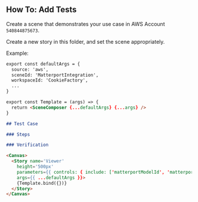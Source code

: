 
<Meta title="Tests/How To Add Tests" />

## How To: Add Tests

Create a scene that demonstrates your use case in AWS Account `540844875673`.

Create a new story in this folder, and set the scene appropriately.

Example:

```md
export const defaultArgs = {
  source: 'aws',
  sceneId: 'MatterportIntegration',
  workspaceId: 'CookieFactory',
  ...
}

export const Template = (args) => {
  return <SceneComposer {...defaultArgs} {...args} />
}

## Test Case

### Steps

### Verification

<Canvas>
  <Story name='Viewer'
    height='500px'
    parameters={{ controls: { include: ['matterportModelId', 'matterportApplicationKey', 'onSelectionChanged', 'onWidgetClick'], hideNoControlsWarning: true }}}
    args={{ ...defaultArgs }}>
    {Template.bind({})}
  </Story>
</Canvas>
```

